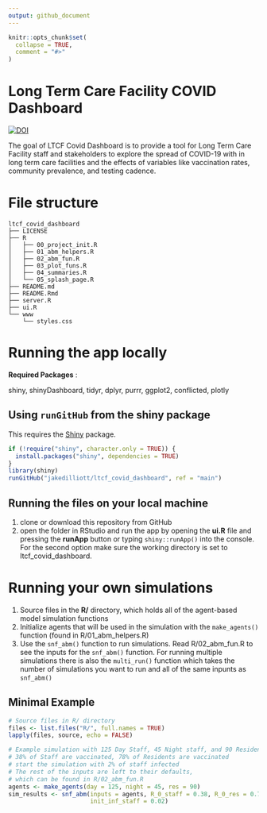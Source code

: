 ```yaml
---
output: github_document
---
```


<!-- README.md is generated from README.Rmd. Please edit that file -->

```r
knitr::opts_chunk$set(
  collapse = TRUE,
  comment = "#>"
)
```

# Long Term Care Facility COVID Dashboard

<!-- badges: start -->
[![DOI](https://zenodo.org/badge/377954746.svg)](https://zenodo.org/badge/latestdoi/377954746)
<!-- badges: end -->

The goal of LTCF Covid Dashboard is to provide a tool for Long Term Care Facility
staff and stakeholders to explore the spread of COVID-19 with in long term care
facilities and the effects of variables like vaccination rates, community prevalence, 
and testing cadence. 

# File structure

```
ltcf_covid_dashboard
├── LICENSE
├── R
│   ├── 00_project_init.R
│   ├── 01_abm_helpers.R
│   ├── 02_abm_fun.R
│   ├── 03_plot_funs.R
│   ├── 04_summaries.R
│   └── 05_splash_page.R
├── README.md
├── README.Rmd
├── server.R
├── ui.R
└── www
    └── styles.css
```

# Running the app locally

__Required Packages__ :

shiny, shinyDashboard, tidyr, dplyr, purrr, ggplot2, conflicted, plotly

## Using `runGitHub` from the shiny package

This requires the [Shiny](https://www.github.com/rstudio/shiny) package. 
```r
if (!require("shiny", character.only = TRUE)) {
  install.packages("shiny", dependencies = TRUE)
}
library(shiny)
runGitHub("jakedilliott/ltcf_covid_dashboard", ref = "main")
```

## Running the files on your local machine

1. clone or download this repository from GitHub
2. open the folder in RStudio and run the app by opening the __ui.R__ file and pressing the __runApp__ button or typing `shiny::runApp()` into the console. For the second option make sure the working directory is set to ltcf_covid_dashboard.

# Running your own simulations 

1. Source files in the __R/__ directory, which holds all of the agent-based model simulation functions
2. Initialize agents that will be used in the simulation with the `make_agents()` function (found in R/01_abm_helpers.R)
3. Use the `snf_abm()` function to run simulations. Read R/02_abm_fun.R to see the inputs for the `snf_abm()` function. For running multiple simulations there is also the `multi_run()` function which takes the number of simulations you want to run and all of the same inpunts as `snf_abm()`

## Minimal Example

```r
# Source files in R/ directory
files <- list.files("R/", full.names = TRUE)
lapply(files, source, echo = FALSE)

# Example simulation with 125 Day Staff, 45 Night staff, and 90 Residents
# 38% of Staff are vaccinated, 78% of Residents are vaccinated
# start the simulation with 2% of staff infected
# The rest of the inputs are left to their defaults, 
# which can be found in R/02_abm_fun.R
agents <- make_agents(day = 125, night = 45, res = 90)
sim_results <- snf_abm(inputs = agents, R_0_staff = 0.38, R_0_res = 0.78,
                       init_inf_staff = 0.02)
```
